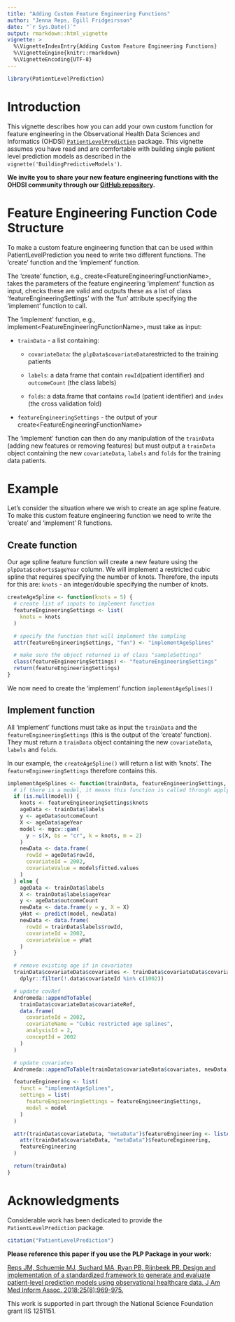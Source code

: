 ```yaml
---
title: "Adding Custom Feature Engineering Functions"
author: "Jenna Reps, Egill Fridgeirsson"
date: "`r Sys.Date()`"
output: rmarkdown::html_vignette
vignette: >
  %\VignetteIndexEntry{Adding Custom Feature Engineering Functions}
  %\VignetteEngine{knitr::rmarkdown}
  %\VignetteEncoding{UTF-8}
---
```


```r
library(PatientLevelPrediction)
```

# Introduction

This vignette describes how you can add your own custom function for feature engineering in the Observational Health Data Sciences and Informatics (OHDSI) [`PatientLevelPrediction`](https://github.com/OHDSI/PatientLevelPrediction) package. This vignette assumes you have read and are comfortable with building single patient level prediction models as described in the `vignette('BuildingPredictiveModels')`.

**We invite you to share your new feature engineering functions with the OHDSI community through our [GitHub repository](https://github.com/OHDSI/PatientLevelPrediction).**

# Feature Engineering Function Code Structure

To make a custom feature engineering function that can be used within PatientLevelPrediction you need to write two different functions. The 'create' function and the 'implement' function.

The 'create' function, e.g., create\<FeatureEngineeringFunctionName\>, takes the parameters of the feature engineering 'implement' function as input, checks these are valid and outputs these as a list of class 'featureEngineeringSettings' with the 'fun' attribute specifying the 'implement' function to call.

The 'implement' function, e.g., implement\<FeatureEngineeringFunctionName\>, must take as input:

-   `trainData` - a list containing:

    -   `covariateData`: the `plpData$covariateData`restricted to the training patients

    -   `labels`: a data frame that contain `rowId`(patient identifier) and `outcomeCount` (the class labels)

    -   `folds`: a data.frame that contains `rowId` (patient identifier) and `index` (the cross validation fold)

-   `featureEngineeringSettings` - the output of your create\<FeatureEngineeringFunctionName\>

The 'implement' function can then do any manipulation of the `trainData` (adding new features or removing features) but must output a `trainData` object containing the new `covariateData`, `labels` and `folds` for the training data patients.

# Example

Let's consider the situation where we wish to create an age spline feature. To make this custom feature engineering function we need to write the 'create' and 'implement' R functions.

## Create function

Our age spline feature function will create a new feature using the `plpData$cohorts$ageYear` column. We will implement a restricted cubic spline that requires specifying the number of knots. Therefore, the inputs for this are: `knots` - an integer/double specifying the number of knots.

```r
createAgeSpline <- function(knots = 5) {
  # create list of inputs to implement function
  featureEngineeringSettings <- list(
    knots = knots
  )

  # specify the function that will implement the sampling
  attr(featureEngineeringSettings, "fun") <- "implementAgeSplines"

  # make sure the object returned is of class "sampleSettings"
  class(featureEngineeringSettings) <- "featureEngineeringSettings"
  return(featureEngineeringSettings)
}
```

We now need to create the 'implement' function `implementAgeSplines()`

## Implement function

All 'implement' functions must take as input the `trainData` and the `featureEngineeringSettings` (this is the output of the 'create' function). They must return a `trainData` object containing the new `covariateData`, `labels` and `folds`.

In our example, the `createAgeSpline()` will return a list with 'knots'. The `featureEngineeringSettings` therefore contains this.

```r
implementAgeSplines <- function(trainData, featureEngineeringSettings, model = NULL) {
  # if there is a model, it means this function is called through applyFeatureengineering, meaning it   # should apply the model fitten on training data to the test data
  if (is.null(model)) {
    knots <- featureEngineeringSettings$knots
    ageData <- trainData$labels
    y <- ageData$outcomeCount
    X <- ageData$ageYear
    model <- mgcv::gam(
      y ~ s(X, bs = "cr", k = knots, m = 2)
    )
    newData <- data.frame(
      rowId = ageData$rowId,
      covariateId = 2002,
      covariateValue = model$fitted.values
    )
  } else {
    ageData <- trainData$labels
    X <- trainData$labels$ageYear
    y <- ageData$outcomeCount
    newData <- data.frame(y = y, X = X)
    yHat <- predict(model, newData)
    newData <- data.frame(
      rowId = trainData$labels$rowId,
      covariateId = 2002,
      covariateValue = yHat
    )
  }

  # remove existing age if in covariates
  trainData$covariateData$covariates <- trainData$covariateData$covariates |>
    dplyr::filter(!.data$covariateId %in% c(1002))

  # update covRef
  Andromeda::appendToTable(
    trainData$covariateData$covariateRef,
    data.frame(
      covariateId = 2002,
      covariateName = "Cubic restricted age splines",
      analysisId = 2,
      conceptId = 2002
    )
  )

  # update covariates
  Andromeda::appendToTable(trainData$covariateData$covariates, newData)

  featureEngineering <- list(
    funct = "implementAgeSplines",
    settings = list(
      featureEngineeringSettings = featureEngineeringSettings,
      model = model
    )
  )

  attr(trainData$covariateData, "metaData")$featureEngineering <- listAppend(
    attr(trainData$covariateData, "metaData")$featureEngineering,
    featureEngineering
  )

  return(trainData)
}
```

# Acknowledgments

Considerable work has been dedicated to provide the `PatientLevelPrediction` package.

```r
citation("PatientLevelPrediction")
```

**Please reference this paper if you use the PLP Package in your work:**

[Reps JM, Schuemie MJ, Suchard MA, Ryan PB, Rijnbeek PR. Design and implementation of a standardized framework to generate and evaluate patient-level prediction models using observational healthcare data. J Am Med Inform Assoc. 2018;25(8):969-975.](https://dx.doi.org/10.1093/jamia/ocy032)

This work is supported in part through the National Science Foundation grant IIS 1251151.
